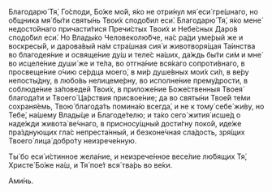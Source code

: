 Благодарю́ Тя́, Го́споди, Бо́же мо́й, я́ко не отри́нул мя́ еси́ гре́шнаго, но о́бщника мя́ бы́ти святы́нь Твои́х сподо́бил еси́. Благодарю́ Тя́, я́ко мене́ недосто́йнаго причасти́тися Пречи́стых Твои́х и Небе́сных Даро́в сподо́бил еси́. Но Влады́ко Человеколю́бче, на́с ра́ди уме́рый же и воскресы́й, и дарова́вый на́м стра́шная сия́ и животворя́щая Та́инства во благодея́ние и освяще́ние ду́ш и теле́с на́ших, да́ждь бы́ти си́м и мне́ во исцеле́ние души́ же и те́ла, во отгна́ние вся́каго сопроти́внаго, в просвеще́ние о́чию се́рдца моего́, в ми́р душе́вных мои́х си́л, в ве́ру непосты́дну, в любо́вь нелицеме́рну, во исполне́ние прему́дрости, в соблюде́ние за́поведей Твои́х, в приложе́ние Боже́ственныя Твоея́ благода́ти и Твоего́ Ца́рствия присвое́ние; да во святы́ни Твое́й те́ми сохраня́емь, Твою́ благода́ть помина́ю всегда́, и не к тому́ себе́ жи́ву, но Тебе́, на́шему Влады́це и Благоде́телю; и та́ко сего́ жития́ исше́д о наде́жди живота́ ве́чнаго, в присносу́щный дости́гну поко́й, иде́же пра́зднующих гла́с непреста́нный, и безконе́чная сла́дость, зря́щих Твоего́ лица́ добро́ту неизрече́нную.

Ты́ бо еси́ и́стинное жела́ние, и неизрече́нное весе́лие лю́бящих Тя́, Христе́ Бо́же на́ш, и Тя́ пое́т вся́ тва́рь во ве́ки. 

Ами́нь.
